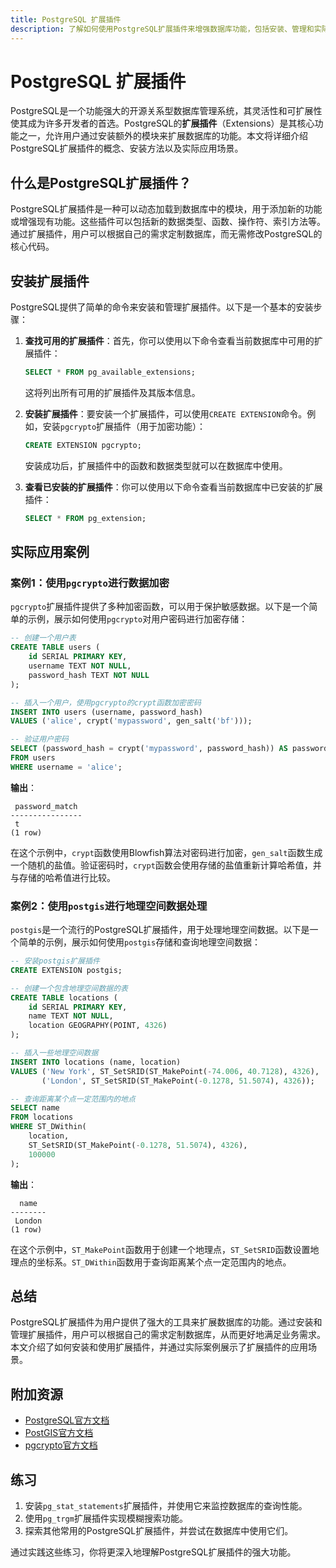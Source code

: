 ```yaml
---
title: PostgreSQL 扩展插件
description: 了解如何使用PostgreSQL扩展插件来增强数据库功能，包括安装、管理和实际应用案例。
---
```


# PostgreSQL 扩展插件

PostgreSQL是一个功能强大的开源关系型数据库管理系统，其灵活性和可扩展性使其成为许多开发者的首选。PostgreSQL的**扩展插件**（Extensions）是其核心功能之一，允许用户通过安装额外的模块来扩展数据库的功能。本文将详细介绍PostgreSQL扩展插件的概念、安装方法以及实际应用场景。

## 什么是PostgreSQL扩展插件？

PostgreSQL扩展插件是一种可以动态加载到数据库中的模块，用于添加新的功能或增强现有功能。这些插件可以包括新的数据类型、函数、操作符、索引方法等。通过扩展插件，用户可以根据自己的需求定制数据库，而无需修改PostgreSQL的核心代码。

## 安装扩展插件

PostgreSQL提供了简单的命令来安装和管理扩展插件。以下是一个基本的安装步骤：

1. **查找可用的扩展插件**：首先，你可以使用以下命令查看当前数据库中可用的扩展插件：

   ```sql
   SELECT * FROM pg_available_extensions;
   ```

   这将列出所有可用的扩展插件及其版本信息。

2. **安装扩展插件**：要安装一个扩展插件，可以使用`CREATE EXTENSION`命令。例如，安装`pgcrypto`扩展插件（用于加密功能）：

   ```sql
   CREATE EXTENSION pgcrypto;
   ```

   安装成功后，扩展插件中的函数和数据类型就可以在数据库中使用。

3. **查看已安装的扩展插件**：你可以使用以下命令查看当前数据库中已安装的扩展插件：

   ```sql
   SELECT * FROM pg_extension;
   ```

## 实际应用案例

### 案例1：使用`pgcrypto`进行数据加密

`pgcrypto`扩展插件提供了多种加密函数，可以用于保护敏感数据。以下是一个简单的示例，展示如何使用`pgcrypto`对用户密码进行加密存储：

```sql
-- 创建一个用户表
CREATE TABLE users (
    id SERIAL PRIMARY KEY,
    username TEXT NOT NULL,
    password_hash TEXT NOT NULL
);

-- 插入一个用户，使用pgcrypto的crypt函数加密密码
INSERT INTO users (username, password_hash)
VALUES ('alice', crypt('mypassword', gen_salt('bf')));

-- 验证用户密码
SELECT (password_hash = crypt('mypassword', password_hash)) AS password_match
FROM users
WHERE username = 'alice';
```

**输出**：

```
 password_match
----------------
 t
(1 row)
```

在这个示例中，`crypt`函数使用Blowfish算法对密码进行加密，`gen_salt`函数生成一个随机的盐值。验证密码时，`crypt`函数会使用存储的盐值重新计算哈希值，并与存储的哈希值进行比较。

### 案例2：使用`postgis`进行地理空间数据处理

`postgis`是一个流行的PostgreSQL扩展插件，用于处理地理空间数据。以下是一个简单的示例，展示如何使用`postgis`存储和查询地理空间数据：

```sql
-- 安装postgis扩展插件
CREATE EXTENSION postgis;

-- 创建一个包含地理空间数据的表
CREATE TABLE locations (
    id SERIAL PRIMARY KEY,
    name TEXT NOT NULL,
    location GEOGRAPHY(POINT, 4326)
);

-- 插入一些地理空间数据
INSERT INTO locations (name, location)
VALUES ('New York', ST_SetSRID(ST_MakePoint(-74.006, 40.7128), 4326),
       ('London', ST_SetSRID(ST_MakePoint(-0.1278, 51.5074), 4326));

-- 查询距离某个点一定范围内的地点
SELECT name
FROM locations
WHERE ST_DWithin(
    location,
    ST_SetSRID(ST_MakePoint(-0.1278, 51.5074), 4326),
    100000
);
```

**输出**：

```
  name
--------
 London
(1 row)
```

在这个示例中，`ST_MakePoint`函数用于创建一个地理点，`ST_SetSRID`函数设置地理点的坐标系。`ST_DWithin`函数用于查询距离某个点一定范围内的地点。

## 总结

PostgreSQL扩展插件为用户提供了强大的工具来扩展数据库的功能。通过安装和管理扩展插件，用户可以根据自己的需求定制数据库，从而更好地满足业务需求。本文介绍了如何安装和使用扩展插件，并通过实际案例展示了扩展插件的应用场景。

## 附加资源

- [PostgreSQL官方文档](https://www.postgresql.org/docs/)
- [PostGIS官方文档](https://postgis.net/documentation/)
- [pgcrypto官方文档](https://www.postgresql.org/docs/current/pgcrypto.html)

## 练习

1. 安装`pg_stat_statements`扩展插件，并使用它来监控数据库的查询性能。
2. 使用`pg_trgm`扩展插件实现模糊搜索功能。
3. 探索其他常用的PostgreSQL扩展插件，并尝试在数据库中使用它们。

通过实践这些练习，你将更深入地理解PostgreSQL扩展插件的强大功能。